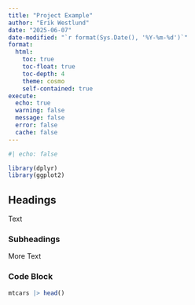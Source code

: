 ```yaml
---
title: "Project Example"
author: "Erik Westlund"
date: "2025-06-07"
date-modified: "`r format(Sys.Date(), '%Y-%m-%d')`"
format: 
  html:
    toc: true
    toc-float: true
    toc-depth: 4
    theme: cosmo
    self-contained: true
execute:
  echo: true
  warning: false
  message: false
  error: false
  cache: false
---
```


```r
#| echo: false

library(dplyr)
library(ggplot2)
```

## Headings

Text

### Subheadings

More Text

### Code Block

```r
mtcars |> head()
```